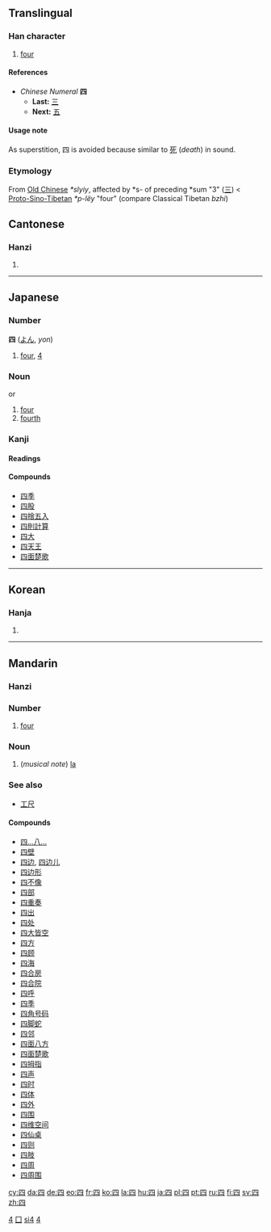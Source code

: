 {{see|肆}}<!-- may be replaced by zh-forms -->

==Translingual==
{{Han stroke|  The left-most vertical stroke is done, from top to bottom.  The top-most horizontal line and rightmost vertical line are done in one stroke, from top-left to bottom-right.  The small vertical stroke inside the 'box' on the left is done, from top to bottom.  The L-shaped stroke is done, from top-left to bottom-right.  The bottom-most horizontal stroke is done, from left to right.}}
===Han character===
{{Han char|rn=31|rad=囗|as=02|sn=5|four=6021<sub>0</sub>|canj=田金 (WC)}}
# [[four]]
====References====
{{Han ref|kx=0216.220|dkj=04682|dj=0439.210|hdz=10710.160|uh=56DB|ud=22235|bh=A57C|bd=42364}}


*''Chinese Numeral'' '''四'''
**'''Last:''' [[三]]
**'''Next:''' [[五]]

====Usage note====
As superstition, 四 is avoided because similar to [[死]] (''death'') in sound.

=== Etymology ===

From [[Old Chinese]] ''*slyiy'', affected by *s- of preceding *sum "3" ([[三]]) < [[Proto-Sino-Tibetan]] ''*p-lëy'' "four" (compare Classical Tibetan ''bzhi'')

==Cantonese==
===Hanzi===
{{yue-hanzi|jyut=|y=[[sei3]]}}
# {{defn|Cantonese}}
----

== Japanese ==
===Number===
'''四''' ([[よん]], ''yon'')
# [[four]], [[4]]

[[Category:Japanese numbers|4]]

=== Noun ===
{{ja-noun|k|hira=よん|rom=yon}} or {{ja-noun|k|hira=し|rom=shi}}
# [[four]]
# [[fourth]]

===Kanji===
{{ja-kanji|grade=1|rs=口02}}
====Readings====
{{ja-readings|on=[[し]] (''shi'')|kun=[[よん]] (''yon''), [[よっつ]] (''yottsu''), [[よつ]] (''yotsu''), [[よたび]] (''yotabi'')}}
====Compounds====
*[[四季]]
*[[四股]]
*[[四捨五入]]
*[[四則計算]]
*[[四大]]
*[[四天王]]
*[[四面楚歌]]
----

==Korean==
===Hanja===
{{ko-hanja|hangeul=사|eumhun=넉|rv=sa|mr=sa}}
# {{defn|Korean}}





[[Category:zh-tw:Numbers|囗]]
[[Category:zh-cn:Numbers|si4]]
[[Category:Korean numbers|4]]
----
==Mandarin==
===Hanzi===
{{cmn-hanzi|pin=[[sì]] ([[si4]])|wg=[[ssu4|ssu<sup>4</sup>]]|y=}}

===Number===

# [[four]]

===Noun===

#(''musical note'') [[la]]

===See also===
*[[工尺]]

====Compounds====
*[[四…八…]]
*[[四壁]]
*[[四边]], [[四边儿]]
*[[四边形]]
*[[四不像]]
*[[四部]]
*[[四重奏]]
*[[四出]]
*[[四处]]
*[[四大皆空]]
*[[四方]]
*[[四顾]]
*[[四海]]
*[[四合房]]
*[[四合院]]
*[[四呼]]
*[[四季]]
*[[四角号码]]
*[[四脚蛇]]
*[[四邻]]
*[[四面八方]]
*[[四面楚歌]]
*[[四拇指]]
*[[四声]]
*[[四时]]
*[[四体]]
*[[四外]]
*[[四围]]
*[[四维空间]]
*[[四仙桌]]
*[[四则]]
*[[四肢]]
*[[四周]]
*[[四周围]]
  

[[cy:四]]
[[da:四]]
[[de:四]]
[[eo:四]]
[[fr:四]]
[[ko:四]]
[[la:四]]
[[hu:四]]
[[ja:四]]
[[pl:四]]
[[pt:四]]
[[ru:四]]
[[fi:四]]
[[sv:四]]
[[zh:四]]
